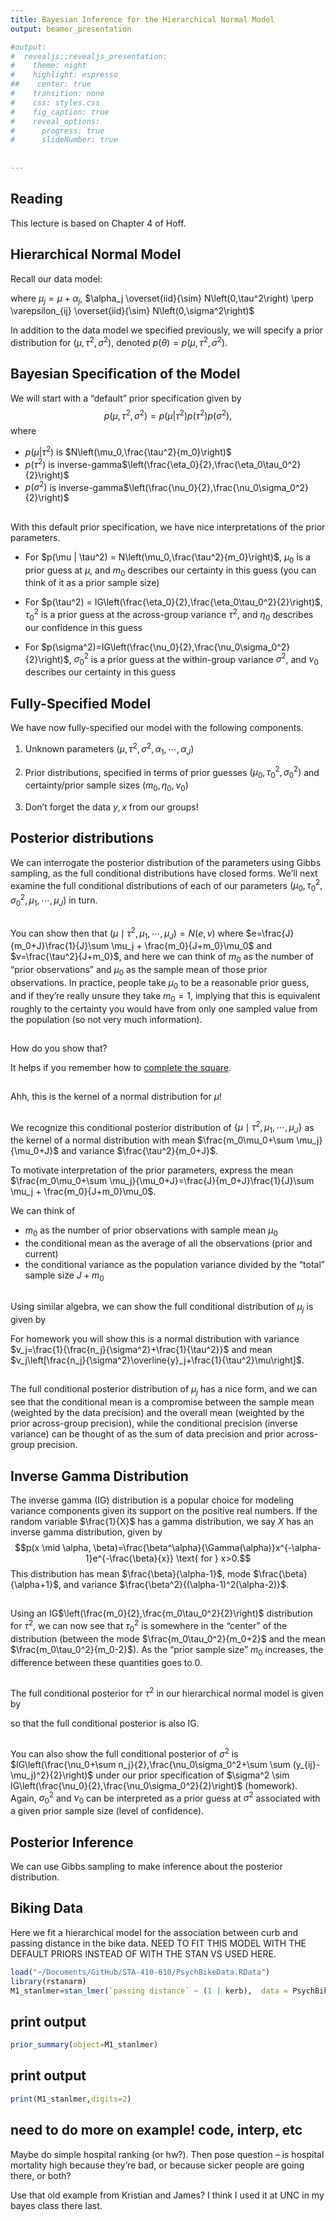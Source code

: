 ```yaml
---
title: Bayesian Inference for the Hierarchical Normal Model
output: beamer_presentation

#output: 
#  revealjs::revealjs_presentation:
#    theme: night
#    highlight: espresso
##    center: true
#    transition: none
#    css: styles.css
#    fig_caption: true
#    reveal_options:
#      progress: true
#      slideNumber: true
      
  
---
```


## Reading

This lecture is based on Chapter 4 of Hoff.

## Hierarchical Normal Model

Recall our data model:

\begin{eqnarray*}
y_{ij}&=&\mu_j+\varepsilon_{ij}=\mu_j + \varepsilon_{ij}
\end{eqnarray*}
where $\mu_j=\mu +\alpha_j$, $\alpha_j \overset{iid}{\sim} N\left(0,\tau^2\right) \perp \varepsilon_{ij} \overset{iid}{\sim} N\left(0,\sigma^2\right)$

In addition to the data model we specified previously, we will specify a prior distribution for $(\mu,\tau^2,\sigma^2)$, denoted  $p(\theta)=p(\mu,\tau^2,\sigma^2)$.

## Bayesian Specification of the Model



We will start with a "default" prior specification given by $$p(\mu,\tau^2,\sigma^2)=p(\mu|\tau^2)p(\tau^2)p(\sigma^2),$$
where

  - $p(\mu | \tau^2)$ is $N\left(\mu_0,\frac{\tau^2}{m_0}\right)$
  - $p(\tau^2)$ is inverse-gamma$\left(\frac{\eta_0}{2},\frac{\eta_0\tau_0^2}{2}\right)$
  - $p(\sigma^2)$ is inverse-gamma$\left(\frac{\nu_0}{2},\frac{\nu_0\sigma_0^2}{2}\right)$

##

With this default prior specification, we have nice interpretations of the prior parameters.

  - For $p(\mu | \tau^2) = N\left(\mu_0,\frac{\tau^2}{m_0}\right)$, $\mu_0$ is a prior guess at $\mu$, and $m_0$ describes our certainty in this guess (you can think of it as a prior sample size)
  
  - For $p(\tau^2) = IG\left(\frac{\eta_0}{2},\frac{\eta_0\tau_0^2}{2}\right)$, $\tau_0^2$ is a prior guess at the across-group variance $\tau^2$, and $\eta_0$ describes our confidence in this guess
  
  - For $p(\sigma^2)=IG\left(\frac{\nu_0}{2},\frac{\nu_0\sigma_0^2}{2}\right)$, $\sigma_0^2$ is a prior guess at the within-group variance $\sigma^2$, and $\nu_0$ describes our certainty in this guess
  
## Fully-Specified Model

We have now fully-specified our model with the following components.

1. Unknown parameters $(\mu,\tau^2,\sigma^2,\alpha_1,\cdots,\alpha_J)$

2. Prior distributions, specified in terms of prior guesses $(\mu_0,\tau_0^2,\sigma_0^2)$ and certainty/prior sample sizes $(m_0,\eta_0,\nu_0)$

3. Don't forget the data $y,x$ from our groups!

## Posterior distributions

We can interrogate the posterior distribution of the parameters using Gibbs sampling, as the full conditional distributions have closed forms. We'll next examine the full conditional distributions of each of our parameters $(\mu_0, \tau_0^2, \sigma_0^2, \mu_1, \cdots, \mu_J)$ in turn.

##

\begin{eqnarray*}
p(\mu &\mid& \tau^2,\sigma^2, Y, \mu_1, \cdots, \mu_J) \propto  p(\mu, \tau^2,\sigma^2, Y, \mu_1, \cdots, \mu_J) \\
&\propto & p(\mu \mid \tau^2) p(\tau^2)p(\sigma^2)\prod_{j=1}^J p(\mu_j \mid \mu, \tau^2)\prod_{i=1}^{n_j} p(y_{ij} \mid \mu_j, \sigma^2) \\
&\propto & p(\mu \mid \tau^2)\prod_{j=1}^J p(\mu_j \mid \mu, \tau^2) ~~~ \text{(dropping stuff not involving } \mu \text{)} \\
&\propto & \exp \left\{-\frac{m_0(\mu-\mu_0)^2}{2\tau^2}\right\} \exp \left\{-\frac{\sum (\mu-\mu_j)^2}{2\tau^2}\right\}
\end{eqnarray*}


##
 
You can show then that $(\mu \mid \tau^2, \mu_1, \cdots, \mu_J)=N(e,v)$ where $e=\frac{J}{m_0+J}\frac{1}{J}\sum \mu_j + \frac{m_0}{J+m_0}\mu_0$ and $v=\frac{\tau^2}{J+m_0}$, and here we can think of $m_0$ as the number of "prior observations" and $\mu_0$ as the sample mean of those prior observations.  In practice, people take $\mu_0$ to be a reasonable prior guess, and if they're really unsure they take $m_0=1$, implying that this is equivalent roughly to the certainty you would have from only one sampled value from the population (so not very much information).

##

How do you show that?

It helps if you remember how to [complete the square](https://davidrosenberg.github.io/mlcourse/Notes/completing-the-square.pdf).

##
<small>
\begin{eqnarray*}
& & \exp\left\{ \frac{-m_0(\mu-\mu_0)^2}{2\tau^2}-\frac{\sum(\mu-\mu_j)^2}{2\tau^2}\right\} \\
&=&\exp\left\{\frac{-m_0\mu_0^2+2\mu m_0 \mu_0 -m_0\mu_0^2 - J\mu^2+2\mu\sum \mu_j -\sum \mu_j^2}{2\tau^2}\right\} \\
&\propto& \exp\left\{\frac{-m_0\mu^2+2\mu m_0 \mu_0 -J\mu^2+2\mu\sum \mu_j}{2\tau^2}\right\} \\
&=&\exp\left\{\frac{\mu^2(-m_0-J)+\mu(2m_0\mu_0+2\sum \mu_j)}{2\tau^2}\right\} \\
&=&\exp\left\{ \frac{-m_0-J}{2\tau^2}\left[\mu^2 + \mu \left( \frac{2m_0\mu_0+2\sum \mu_j}{-m_0-J}\right)  \right]\right\} \\
&\propto& \exp\left\{ \left(\frac{-(m_0+J)}{2\tau^2}\right)\left[\mu - \frac{m_0\mu_0 + \sum \mu_j}{m_0+J} \right]^2   \right\}
\end{eqnarray*}

</small>

Ahh, this is the kernel of a normal distribution for $\mu$!

##

We recognize this conditional posterior distribution of $\{\mu \mid \tau^2, \mu_1, \cdots, \mu_J\}$ as the kernel of a normal distribution with mean $\frac{m_0\mu_0+\sum \mu_j}{\mu_0+J}$ and variance $\frac{\tau^2}{m_0+J}$.

To motivate interpretation of the prior parameters, express the mean $\frac{m_0\mu_0+\sum \mu_j}{\mu_0+J}=\frac{J}{m_0+J}\frac{1}{J}\sum \mu_j + \frac{m_0}{J+m_0}\mu_0$.

We can think of 

  - $m_0$ as the number of prior observations with sample mean $\mu_0$
  - the conditional mean as the average of all the observations (prior and current)
  - the conditional variance as the population variance divided by the "total" sample size $J+m_0$

##

Using similar algebra, we can show the full conditional distribution of $\mu_j$ is given by 

<small>

\begin{eqnarray*}
p(\mu_j &\mid& \mu, \tau^2,\sigma^2, Y, \mu_1, \cdots, \mu_J) \propto  p(\mu, \tau^2,\sigma^2, Y, \mu_1, \cdots, \mu_J) \\
&\propto & p(\mu \mid \tau^2) p(\tau^2)p(\sigma^2)\prod_{j=1}^J p(\mu_j \mid \mu, \tau^2)\prod_{i=1}^{n_j} p(y_{ij} \mid \mu_j, \sigma^2) \\
&\propto& p(\mu_j \mid \mu, \tau^2) \prod_{j=1}^{n_j} p(y_{ij} \mid \mu_j, \sigma^2) ~~~~ \propto ~~~~ \exp \left\{-\frac{(\mu_j-\mu)^2}{2\tau^2}\right\} \exp \left\{-\frac{\sum (y_{ij}-\mu)^2}{2\sigma^2}\right\}
\end{eqnarray*}



</small>

For homework you will show this is a normal distribution with variance $v_j=\frac{1}{\frac{n_j}{\sigma^2}+\frac{1}{\tau^2}}$ and mean $v_j\left[\frac{n_j}{\sigma^2}\overline{y}_j+\frac{1}{\tau^2}\mu\right]$.

##

The full conditional posterior distribution of $\mu_j$ has a nice form, and we can see that the conditional mean is a compromise between the sample mean (weighted by the data precision) and the overall mean (weighted by the prior across-group precision), while the conditional precision (inverse variance) can be thought of as the sum of data precision and prior across-group precision.

## Inverse Gamma Distribution

The inverse gamma (IG) distribution is a popular choice for modeling variance components given its support on the positive real numbers. If the random variable $\frac{1}{X}$ has a gamma distribution, we say $X$ has an inverse gamma distribution, given by $$p(x \mid \alpha, \beta)=\frac{\beta^\alpha}{\Gamma(\alpha)}x^{-\alpha-1}e^{-\frac{\beta}{x}} \text{ for } x>0.$$ This distribution has mean $\frac{\beta}{\alpha-1}$, mode $\frac{\beta}{\alpha+1}$, and variance $\frac{\beta^2}{(\alpha-1)^2(\alpha-2)}$.

##

Using an IG$\left(\frac{m_0}{2},\frac{m_0\tau_0^2}{2}\right)$ distribution for $\tau^2$, we can now see that $\tau_0^2$ is somewhere in the "center" of the distribution (between the mode $\frac{m_0\tau_0^2}{m_0+2}$ and the mean $\frac{m_0\tau_0^2}{m_0-2}$). As the "prior sample size" $m_0$ increases, the difference between these quantities goes to 0.

##

The full conditional posterior for $\tau^2$ in our hierarchical normal model is given by



\begin{eqnarray*}
p(\tau^2 &\mid& \mu, \sigma^2, Y, \mu_1, \cdots, \mu_J) \propto  p(\mu, \tau^2,\sigma^2, Y, \mu_1, \cdots, \mu_J) \\
&\propto&  p(\tau^2) p(\mu \mid \tau^2) \prod p(\mu_1, \cdots, \mu_J \mid \mu, \tau^2) \\
&\propto& \left(\tau^2\right)^{-\frac{m_0}{2}-1}e^{-\frac{m_0\tau_0^2}{2\tau^2}} \left(\tau^2\right)^{-\frac{1}{2}}e^{-\frac{m_0(\mu-\mu_0)^2}{2\tau^2}}\prod_{j=1}^J \left(\tau^2\right)^{-\frac{1}{2}}e^{-\frac{(\mu_j-\mu)^2}{2\tau^2}} \\
&\propto& (\tau^2)^{-\frac{m_0+J+1}{2}-1}e^{-\frac{m_0\tau_0^2+m_0(\mu-\mu_0)^2+\sum (\mu_j-\mu)^2}{2\tau^2}}
\end{eqnarray*}



so that the full conditional posterior is also IG.

##

You can also show the full conditional posterior of $\sigma^2$ is $IG\left(\frac{\nu_0+\sum n_j}{2},\frac{\nu_0\sigma_0^2+\sum \sum (y_{ij}-\mu_j)^2}{2}\right)$ under our prior specification of $\sigma^2 \sim IG\left(\frac{\nu_0}{2},\frac{\nu_0\sigma_0^2}{2}\right)$ (homework). Again, $\sigma_0^2$ and $\nu_0$ can be interpreted as a prior guess at $\sigma^2$ associated with a given prior sample size (level of confidence).

## Posterior Inference

We can use Gibbs sampling to make inference about the posterior distribution.

## Biking Data

Here we fit a hierarchical model for the association between curb and passing distance in the bike data.  NEED TO FIT THIS MODEL WITH THE DEFAULT PRIORS INSTEAD OF WITH THE STAN VS USED HERE.

```r
load("~/Documents/GitHub/STA-410-610/PsychBikeData.RData")
library(rstanarm)
M1_stanlmer=stan_lmer(`passing distance` ~ (1 | kerb),  data = PsychBikeData)

```

## print output
```r
prior_summary(object=M1_stanlmer)

```

## print output
```r
print(M1_stanlmer,digits=2)
```

## need to do more on example!  code, interp, etc
Maybe do simple hospital ranking (or hw?). Then pose question -- is hospital mortality high because they're bad, or because sicker people are going there, or both?

Use that old example from Kristian and James?  I think I used it at UNC in my bayes class there last.